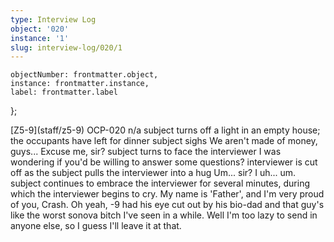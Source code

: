 ```yaml
---
type: Interview Log
object: '020'
instance: '1'
slug: interview-log/020/1
---
```


    objectNumber: frontmatter.object,
    instance: frontmatter.instance,
    label: frontmatter.label
};

<InterviewLog item={item} slug={frontmatter.slug}>
    <Fragment slot="interviewerName">[Z5-9](staff/z5-9)</Fragment>
    <Fragment slot="subjectName">OCP-020</Fragment>
    <Fragment slot="topic">n/a</Fragment>
    <Fragment slot="body">
        <InterviewSpeakerless>subject turns off a light in an empty house; the occupants have left for dinner</InterviewSpeakerless>
        <InterviewSpeakerless>subject sighs</InterviewSpeakerless>
        <InterviewSpokenLine member={subject}>We aren't made of money, guys...</InterviewSpokenLine>
        <InterviewSpokenLine member={interviewer}>Excuse me, sir?</InterviewSpokenLine>
        <InterviewSpeakerless>subject turns to face the interviewer</InterviewSpeakerless>
        <InterviewSpokenLine member={interviewer}>I was wondering if you'd be willing to answer some questions?</InterviewSpokenLine>
        <InterviewSpeakerless>interviewer is cut off as the subject pulls the interviewer into a hug</InterviewSpeakerless>
        <InterviewSpokenLine member={interviewer}>Um... sir? I uh... um.</InterviewSpokenLine>
        <InterviewSpeakerless>subject continues to embrace the interviewer for several minutes, during which the interviewer begins to cry.</InterviewSpeakerless>
        <InterviewSpokenLine member={subject}>My name is 'Father', and I'm very proud of you, <Redacted>Crash</Redacted>.</InterviewSpokenLine>
    </Fragment>
    <Fragment slot="notes">
        Oh yeah, -9 had his eye cut out by his bio-dad and that guy's like the worst sonova bitch I've seen in a while.
        Well I'm too lazy to send in anyone else, so I guess I'll leave it at that.
    </Fragment>
</InterviewLog>
